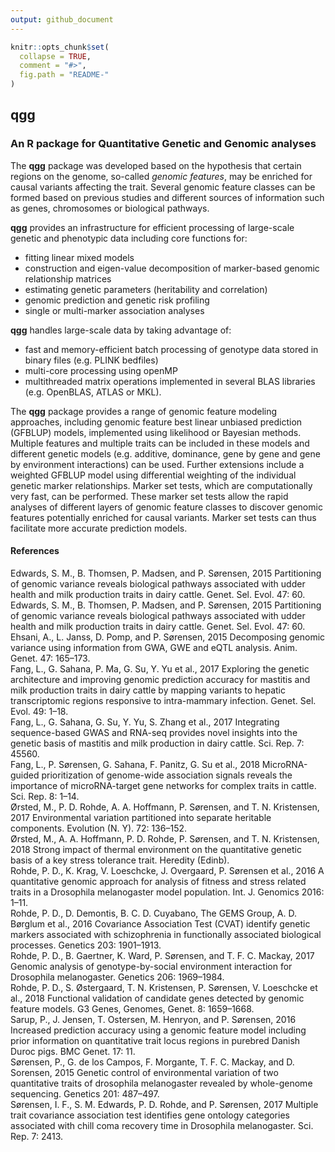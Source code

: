 ```yaml
---
output: github_document
---
```


<!-- README.md is generated from README.Rmd. Please edit that file -->

```r
knitr::opts_chunk$set(
  collapse = TRUE,
  comment = "#>",
  fig.path = "README-"
)
```

##  **qgg**
### An R package for Quantitative Genetic and Genomic analyses

The **qgg** package was developed based on the hypothesis that certain regions on the genome, so-called *genomic features*, may be enriched for causal variants affecting the trait. Several genomic feature classes can be formed based on previous studies and different sources of information such as genes, chromosomes or biological pathways.  
  
**qgg** provides an infrastructure for efficient processing of large-scale genetic and phenotypic data including core functions for:  
 
* fitting linear mixed models  
* construction and eigen-value decomposition of marker-based genomic relationship matrices  
* estimating genetic parameters (heritability and correlation)  
* genomic prediction and genetic risk profiling  
* single or multi-marker association analyses  
  
**qgg** handles large-scale data by taking advantage of:  

* fast and memory-efficient batch processing of genotype data stored in binary files (e.g. PLINK bedfiles)  
* multi-core processing using openMP  
* multithreaded matrix operations implemented in several BLAS libraries (e.g. OpenBLAS, ATLAS or MKL).  
  
The **qgg** package provides a range of genomic feature modeling approaches, including genomic feature best linear unbiased prediction (GFBLUP) models, implemented using likelihood or Bayesian methods. Multiple features and multiple traits can be included in these models and different genetic models (e.g. additive, dominance, gene by gene and gene by environment interactions) can be used. Further extensions include a weighted GFBLUP model using differential weighting of the individual genetic marker relationships. Marker set tests, which are computationally very fast, can be performed. These marker set tests allow the rapid analyses of different layers of genomic feature classes to discover genomic features potentially enriched for causal variants. Marker set tests can thus facilitate more accurate prediction models.

#### References  
  
Edwards, S. M., B. Thomsen, P. Madsen, and P. Sørensen, 2015 Partitioning of genomic variance reveals biological pathways associated with udder health and milk production traits in dairy cattle. Genet. Sel. Evol. 47: 60.  
Edwards, S. M., B. Thomsen, P. Madsen, and P. Sørensen, 2015 Partitioning of genomic variance reveals biological pathways associated with udder health and milk production traits in dairy cattle. Genet. Sel. Evol. 47: 60.  
Ehsani, A., L. Janss, D. Pomp, and P. Sørensen, 2015 Decomposing genomic variance using information from GWA, GWE and eQTL analysis. Anim. Genet. 47: 165–173.  
Fang, L., G. Sahana, P. Ma, G. Su, Y. Yu et al., 2017 Exploring the genetic architecture and improving genomic prediction accuracy for mastitis and milk production traits in dairy cattle by mapping variants to hepatic transcriptomic regions responsive to intra-mammary infection. Genet. Sel. Evol. 49: 1–18.  
Fang, L., G. Sahana, G. Su, Y. Yu, S. Zhang et al., 2017 Integrating sequence-based GWAS and RNA-seq provides novel insights into the genetic basis of mastitis and milk production in dairy cattle. Sci. Rep. 7: 45560.  
Fang, L., P. Sørensen, G. Sahana, F. Panitz, G. Su et al., 2018 MicroRNA-guided prioritization of genome-wide association signals reveals the importance of microRNA-target gene networks for complex traits in cattle. Sci. Rep. 8: 1–14.  
Ørsted, M., P. D. Rohde, A. A. Hoffmann, P. Sørensen, and T. N. Kristensen, 2017 Environmental variation partitioned into separate heritable components. Evolution (N. Y). 72: 136–152.  
Ørsted, M., A. A. Hoffmann, P. D. Rohde, P. Sørensen, and T. N. Kristensen, 2018 Strong impact of thermal environment on the quantitative genetic basis of a key stress tolerance trait. Heredity (Edinb).  
Rohde, P. D., K. Krag, V. Loeschcke, J. Overgaard, P. Sørensen et al., 2016 A quantitative genomic approach for analysis of fitness and stress related traits in a Drosophila melanogaster model population. Int. J. Genomics 2016: 1–11.  
Rohde, P. D., D. Demontis, B. C. D. Cuyabano, The GEMS Group, A. D. Børglum et al., 2016 Covariance Association Test (CVAT) identify genetic markers associated with schizophrenia in functionally associated biological processes. Genetics 203: 1901–1913.  
Rohde, P. D., B. Gaertner, K. Ward, P. Sørensen, and T. F. C. Mackay, 2017 Genomic analysis of genotype-by-social environment interaction for Drosophila melanogaster. Genetics 206: 1969–1984.  
Rohde, P. D., S. Østergaard, T. N. Kristensen, P. Sørensen, V. Loeschcke et al., 2018 Functional validation of candidate genes detected by genomic feature models. G3 Genes, Genomes, Genet. 8: 1659–1668.  
Sarup, P., J. Jensen, T. Ostersen, M. Henryon, and P. Sørensen, 2016 Increased prediction accuracy using a genomic feature model including prior information on quantitative trait locus regions in purebred Danish Duroc pigs. BMC Genet. 17: 11.  
Sørensen, P., G. de los Campos, F. Morgante, T. F. C. Mackay, and D. Sorensen, 2015 Genetic control of environmental variation of two quantitative traits of drosophila melanogaster revealed by whole-genome sequencing. Genetics 201: 487–497.  
Sørensen, I. F., S. M. Edwards, P. D. Rohde, and P. Sørensen, 2017 Multiple trait covariance association test identifies gene ontology categories associated with chill coma recovery time in Drosophila melanogaster. Sci. Rep. 7: 2413.  